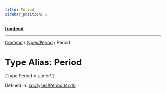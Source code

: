 ```yaml
---
title: Period
sidebar_position: 1
---
```



[**frontend**](../../..)

***

[frontend](../../..) / [types/Period](..) / Period

# Type Alias: Period

<CodeBlock language="ts">
{`type Period = z.infer\<typeof [PeriodSchema](../variables/PeriodSchema)\>`}
</CodeBlock>

Defined in: [src/types/Period.tsx:10](https://github.com/svsticky/CommitteeClash/blob/f974faa16c13593c1cc0eea50bf89b045abdabb5/frontend/src/types/Period.tsx#L10)

